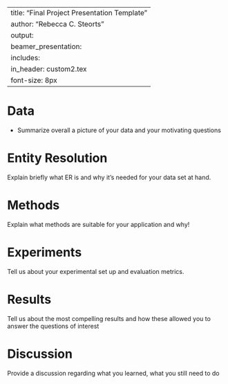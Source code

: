 
---
title: "Final Project Presentation Template"
author: "Rebecca C. Steorts"
output: 
     beamer_presentation:
      includes: 
          in_header: custom2.tex
font-size: 8px
---

Data
===

- Summarize overall a picture of your data and your motivating questions

Entity Resolution
===

Explain briefly what ER is and why it's needed for your data set at hand. 

Methods
===

Explain what methods are suitable for your application and why! 

Experiments
===

Tell us about your experimental set up and evaluation metrics. 

Results
===

Tell us about the most compelling results and how these allowed you to answer the questions of interest

Discussion
===

Provide a discussion regarding what you learned, what you still need to do

